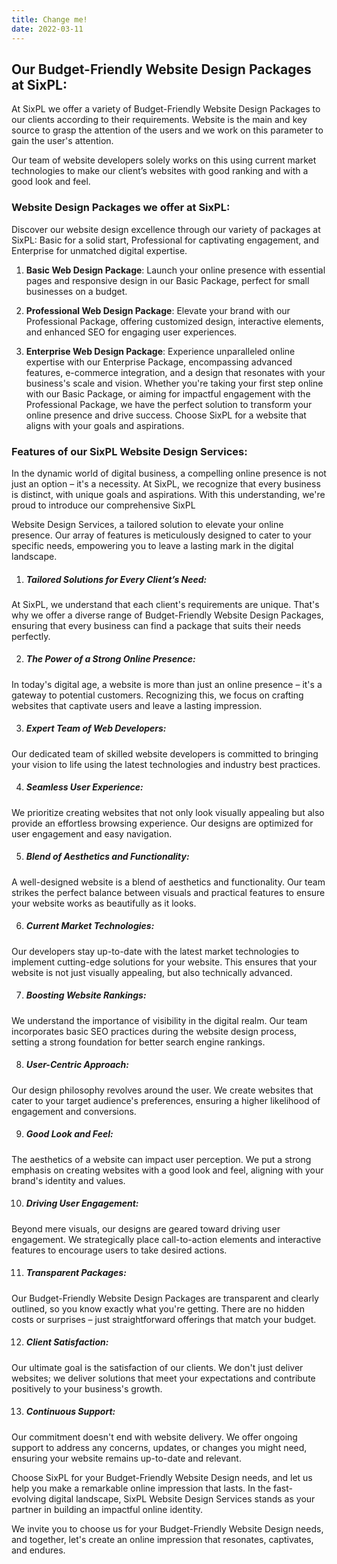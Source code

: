 ```yaml
---
title: Change me!
date: 2022-03-11
---
```


## Our Budget-Friendly Website Design Packages at SixPL:

At SixPL we offer a variety of Budget-Friendly Website Design Packages to our clients according to their requirements. Website is the main and key source to grasp the attention of the users and we work on this parameter to gain the user's attention.

Our team of website developers solely works on this using current market technologies to make our client’s websites with good ranking and with a good look and feel.


### Website Design Packages we offer at SixPL:

Discover our website design excellence through our variety of packages at SixPL: Basic for a solid start, Professional for captivating engagement, and Enterprise for unmatched digital expertise.

1. **Basic Web Design Package**: Launch your online presence with essential pages and responsive design in our Basic Package, perfect for small businesses on a budget.

2. **Professional Web Design Package**: Elevate your brand with our Professional Package, offering customized design, interactive elements, and enhanced SEO for engaging user experiences.

3. **Enterprise Web Design Package**: Experience unparalleled online expertise with our Enterprise Package, encompassing advanced features, e-commerce integration, and a design that resonates with your business's scale and vision.
Whether you're taking your first step online with our Basic Package, or aiming for impactful engagement with the Professional Package, we have the perfect solution to transform your online presence and drive success. Choose SixPL for a website that aligns with your goals and aspirations.

### Features of our SixPL Website Design Services:

In the dynamic world of digital business, a compelling online presence is not just an option – it's a necessity. At SixPL, we recognize that every business is distinct, with unique goals and aspirations. With this understanding, we're proud to introduce our comprehensive SixPL 

Website Design Services, a tailored solution to elevate your online presence. Our array of features is meticulously designed to cater to your specific needs, empowering you to leave a lasting mark in the digital landscape.

1. ##### Tailored Solutions for Every Client’s Need:
At SixPL, we understand that each client's requirements are unique. That's why we offer a diverse range of Budget-Friendly Website Design Packages, ensuring that every business can find a package that suits their needs perfectly.

2. ##### The Power of a Strong Online Presence:
In today's digital age, a website is more than just an online presence – it's a gateway to potential customers. Recognizing this, we focus on crafting websites that captivate users and leave a lasting impression.

3. ##### Expert Team of Web Developers:
Our dedicated team of skilled website developers is committed to bringing your vision to life using the latest technologies and industry best practices.

4. ##### Seamless User Experience:
We prioritize creating websites that not only look visually appealing but also provide an effortless browsing experience. Our designs are optimized for user engagement and easy navigation.

5. ##### Blend of Aesthetics and Functionality:
A well-designed website is a blend of aesthetics and functionality. Our team strikes the perfect balance between visuals and practical features to ensure your website works as beautifully as it looks.

6. ##### Current Market Technologies:
Our developers stay up-to-date with the latest market technologies to implement cutting-edge solutions for your website. This ensures that your website is not just visually appealing, but also technically advanced.

7. ##### Boosting Website Rankings:
We understand the importance of visibility in the digital realm. Our team incorporates basic SEO practices during the website design process, setting a strong foundation for better search engine rankings.

8. ##### User-Centric Approach:
Our design philosophy revolves around the user. We create websites that cater to your target audience's preferences, ensuring a higher likelihood of engagement and conversions.

9. ##### Good Look and Feel:
The aesthetics of a website can impact user perception. We put a strong emphasis on creating websites with a good look and feel, aligning with your brand's identity and values.

10. ##### Driving User Engagement:
Beyond mere visuals, our designs are geared toward driving user engagement. We strategically place call-to-action elements and interactive features to encourage users to take desired actions.

11. ##### Transparent Packages:
Our Budget-Friendly Website Design Packages are transparent and clearly outlined, so you know exactly what you're getting. There are no hidden costs or surprises – just straightforward offerings that match your budget.

12. ##### Client Satisfaction:
Our ultimate goal is the satisfaction of our clients. We don't just deliver websites; we deliver solutions that meet your expectations and contribute positively to your business's growth.

13. ##### Continuous Support:
Our commitment doesn't end with website delivery. We offer ongoing support to address any concerns, updates, or changes you might need, ensuring your website remains up-to-date and relevant.

<div className="mt-5">
Choose SixPL for your Budget-Friendly Website Design needs, and let us help you make a remarkable online impression that lasts. In the fast-evolving digital landscape, SixPL Website Design Services stands as your partner in building an impactful online identity. 

We invite you to choose us for your Budget-Friendly Website Design needs, and together, let's create an online impression that resonates, captivates, and endures.
</div>